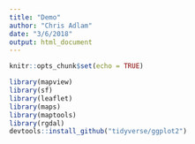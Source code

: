 ```yaml
---
title: "Demo"
author: "Chris Adlam"
date: "3/6/2018"
output: html_document
---
```


```r
knitr::opts_chunk$set(echo = TRUE)
```

```r
library(mapview)
library(sf)
library(leaflet)
library(maps)
library(maptools)
library(rgdal)
devtools::install_github("tidyverse/ggplot2")

```

